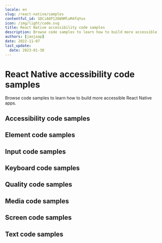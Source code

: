 ```yaml
---
locale: en
slug: /react-native/samples
contentful_id: 1DCiA6P126W9MluM4fqYux
icon: /img/light/code.svg
title: React Native accessibility code samples
description: Browse code samples to learn how to build more accessible React Native apps.
authors: [janjaap]
date: 2022-11-07
last_update:
  date: 2023-01-30
---
```


# React Native accessibility code samples

Browse code samples to learn how to build more accessible React Native apps.

## Accessibility code samples

<LinkList title="List of React Native Accessibility Code samples" isHighlighted={true}>
  <LinkListItem
    url="/en/docs/react-native/samples/accessibility-action"
    title="Accessibility action"
    appearance="link"
    label="Accessibility action on React Native"
    description="Accessibility actions provide alternative ways for users of assistive technologies to perform actions."
  />
  <LinkListItem
    url="/en/docs/react-native/samples/accessibility-announcement"
    title="Accessibility announcement"
    appearance="link"
    label="Accessibility announcement on React Native"
    description="Users of assistive technologies should be made aware of important changes in content through accessibility announcements."
  />
  <LinkListItem
    url="/en/docs/react-native/samples/accessibility-dialog"
    title="Accessibility dialog"
    appearance="link"
    label="Accessibility dialog on React Native"
    description="A dialog overlays the screen and offers one or more actions to proceed."
  />
  <LinkListItem
    url="/en/docs/react-native/samples/accessibility-focus-indicator"
    title="Accessibility focus indicator"
    appearance="link"
    label="Accessibility focus indicator on React Native"
    description="Users should know which element has focus when using a keyboard or assistive technology."
  />
  <LinkListItem
    url="/en/docs/react-native/samples/accessibility-focus"
    title="Accessibility focus"
    appearance="link"
    label="Accessibility focus on React Native"
    description="Sometimes you need to programmatically move the accessibility focus to a specific element."
  />
  <LinkListItem
    url="/en/docs/react-native/samples/accessibility-focusability"
    title="Accessibility focusability"
    appearance="link"
    label="Accessibility focusability on React Native"
    description="An element should indicate whether it should be focusable by assistive technologies or not."
  />
  <LinkListItem
    url="/en/docs/react-native/samples/accessibility-group"
    title="Accessibility group"
    appearance="link"
    label="Accessibility group on React Native"
    description="It is easier and quicker for users of assistive technologies to interact with grouped elements."
  />
  <LinkListItem
    url="/en/docs/react-native/samples/accessibility-hint"
    title="Accessibility hint"
    appearance="link"
    label="Accessibility hint on React Native"
    description="An accessibility hint helps users to understand what will happen after performing an action."
  />
  <LinkListItem
    url="/en/docs/react-native/samples/accessibility-label"
    title="Accessibility label"
    appearance="link"
    label="Accessibility label on React Native"
    description="An accessibility label helps users of assistive technologies to identify elements on the screen."
  />
  <LinkListItem
    url="/en/docs/react-native/samples/accessibility-language"
    title="Accessibility language"
    appearance="link"
    label="Accessibility language on React Native"
    description="When content is written in multiple languages, foreign words should ideally be indicated in their respective language."
  />
  <LinkListItem
    url="/en/docs/react-native/samples/accessibility-link"
    title="Accessibility link"
    appearance="link"
    label="Accessibility link on React Native"
    description="Links should be accessible for users of assistive technologies."
  />
  <LinkListItem
    url="/en/docs/react-native/samples/accessibility-live-region"
    title="Accessibility live region"
    appearance="link"
    label="Accessibility live region on React Native"
    description="A live region allows users of assistive technologies to receive updates whenever important information on the screen changes."
  />
  <LinkListItem
    url="/en/docs/react-native/samples/accessibility-modal"
    title="Accessibility modal"
    appearance="link"
    label="Accessibility modal on React Native"
    description="A modal overlays the screen with additional content."
  />
  <LinkListItem
    url="/en/docs/react-native/samples/accessibility-name"
    title="Accessibility name"
    appearance="link"
    label="Accessibility name on React Native"
    description="The accessibility name indicates the name used for interface elements by assistive technologies."
  />
  <LinkListItem
    url="/en/docs/react-native/samples/accessibility-order"
    title="Accessibility order"
    appearance="link"
    label="Accessibility order on React Native"
    description="Assistive technologies try to determine a logical accessibility order based on the placement and properties of the elements on the screen."
  />
  <LinkListItem
    url="/en/docs/react-native/samples/accessibility-role"
    title="Accessibility role"
    appearance="link"
    label="Accessibility role on React Native"
    description="An accessibility role helps users of assistive technologies to understand the purpose of elements on the screen."
  />
  <LinkListItem
    url="/en/docs/react-native/samples/accessibility-state"
    title="Accessibility state"
    appearance="link"
    label="Accessibility state on React Native"
    description="An accessibility state helps users of assistive technologies to understand the state of elements on the screen."
  />
  <LinkListItem
    url="/en/docs/react-native/samples/accessibility-value"
    title="Accessibility value"
    appearance="link"
    label="Accessibility value on React Native"
    description="An accessibility value helps users of assistive technologies to understand the value of elements on the screen."
  />
</LinkList>

## Element code samples

<LinkList title="List of React Native Element Code samples" isHighlighted={true}>
  <LinkListItem
    url="/en/docs/react-native/samples/element-focus-change"
    title="Element focus change"
    appearance="link"
    label="Element focus change on React Native"
    description="Whenever an element receives focus, it should not automatically trigger an event which changes context."
  />
  <LinkListItem
    url="/en/docs/react-native/samples/element-identification"
    title="Element identification"
    appearance="link"
    label="Element identification on React Native"
    description="Functionality that is repeated on multiple screens should use consistent identification."
  />
  <LinkListItem
    url="/en/docs/react-native/samples/element-position"
    title="Element position"
    appearance="link"
    label="Element position on React Native"
    description="Components that are repeated on multiple screens should have a consistent position."
  />
</LinkList>

## Input code samples

<LinkList title="List of React Native Input Code samples" isHighlighted={true}>
  <LinkListItem
    url="/en/docs/react-native/samples/input-cancellation"
    title="Input cancellation"
    appearance="link"
    label="Input cancellation on React Native"
    description="Users should be able to cancel accidental interaction."
  />
  <LinkListItem
    url="/en/docs/react-native/samples/input-content-type"
    title="Input content type"
    appearance="link"
    label="Input content type on React Native"
    description="Setting the content type for input fields helps user entering data."
  />
  <LinkListItem
    url="/en/docs/react-native/samples/input-errors"
    title="Input errors"
    appearance="link"
    label="Input errors on React Native"
    description="Users should be notified when they make input errors."
  />
  <LinkListItem
    url="/en/docs/react-native/samples/input-gestures"
    title="Input gestures"
    appearance="link"
    label="Input gestures on React Native"
    description="Gesture activated functionality should also be available without the use of gestures."
  />
  <LinkListItem
    url="/en/docs/react-native/samples/input-instructions"
    title="Input instructions"
    appearance="link"
    label="Input instructions on React Native"
    description="When a label might not describe the requested input sufficiently, you should add additional instructions."
  />
  <LinkListItem
    url="/en/docs/react-native/samples/input-keyboard-type"
    title="Input keyboard type"
    appearance="link"
    label="Input keyboard type on React Native"
    description="Setting the keyboard type for input fields helps user entering data."
  />
  <LinkListItem
    url="/en/docs/react-native/samples/input-label"
    title="Input label"
    appearance="link"
    label="Input label on React Native"
    description="Input fields should have labels so that users know what input data is expected."
  />
  <LinkListItem
    url="/en/docs/react-native/samples/input-motion"
    title="Input motion"
    appearance="link"
    label="Input motion on React Native"
    description="Provide an alternative way for actions activated by motion, to allow everyone to use the functionality."
  />
  <LinkListItem
    url="/en/docs/react-native/samples/input-predictable"
    title="Input predictable"
    appearance="link"
    label="Input predictable on React Native"
    description="Whenever a user provides input, there should be no change of context."
  />
</LinkList>

## Keyboard code samples

<LinkList title="List of React Native Keyboard Code samples" isHighlighted={true}>
  <LinkListItem
    url="/en/docs/react-native/samples/keyboard-order"
    title="Keyboard order"
    appearance="link"
    label="Keyboard order on React Native"
    description="By adjusting the keyboard order, you can provide a great experience for users that control their device using a hardware keyboard."
  />
  <LinkListItem
    url="/en/docs/react-native/samples/keyboard-shortcuts"
    title="Keyboard shortcuts"
    appearance="link"
    label="Keyboard shortcuts on React Native"
    description="Most people operate their smartphones with touch, but some people use an external keyboard."
  />
</LinkList>

## Quality code samples

<LinkList title="List of React Native Quality Code samples" isHighlighted={true}>
  <LinkListItem
    url="/en/docs/react-native/samples/linting"
    title="Linting"
    appearance="link"
    label="Linting on React Native"
    description="Linting is the process of running a tool which analyzes your code for potential errors."
  />
</LinkList>

## Media code samples

<LinkList title="List of React Native Media Code samples" isHighlighted={true}>
  <LinkListItem
    url="/en/docs/react-native/samples/audio-control"
    title="Audio control"
    appearance="link"
    label="Audio control on React Native"
    description="Users should be able to control audio whenever it plays automatically."
  />
  <LinkListItem
    url="/en/docs/react-native/samples/audio-description"
    title="Audio description"
    appearance="link"
    label="Audio description on React Native"
    description="Videos should include audio description when important visual details are shown which you cannot hear."
  />
  <LinkListItem
    url="/en/docs/react-native/samples/live-captions"
    title="Live captions"
    appearance="link"
    label="Live captions on React Native"
    description="Captions should be provided in real-time to enable users to understand what is being said in live videos."
  />
  <LinkListItem
    url="/en/docs/react-native/samples/captions"
    title="Captions"
    appearance="link"
    label="Captions on React Native"
    description="Captions should be provided to enable users to understand what is being said in videos."
  />
  <LinkListItem
    url="/en/docs/react-native/samples/transcript"
    title="Transcript"
    appearance="link"
    label="Transcript on React Native"
    description="Videos should contain a transcript to allow users to read what is shown in media, such as a video or podcast."
  />
</LinkList>

## Screen code samples

<LinkList title="List of React Native Screen Code samples" isHighlighted={true}>
  <LinkListItem
    url="/en/docs/react-native/samples/reduced-animations"
    title="Reduced animations"
    appearance="link"
    label="Reduced animations on React Native"
    description="Content which conveys a sense of motion can be a barrier for users."
  />
  <LinkListItem
    url="/en/docs/react-native/samples/contrast"
    title="Contrast"
    appearance="link"
    label="Contrast on React Native"
    description="Apps should provide enough contrast between text and its background so that it can be read by people with moderately low vision."
  />
  <LinkListItem
    url="/en/docs/react-native/samples/dark-mode"
    title="Dark mode"
    appearance="link"
    label="Dark mode on React Native"
    description="Dark mode darkens background colours and provides a more comfortable viewing experience in low light."
  />
  <LinkListItem
    url="/en/docs/react-native/samples/frequent-flashes"
    title="Frequent flashes"
    appearance="link"
    label="Frequent flashes on React Native"
    description="Rapidly flashing images or views can cause seizures for some users."
  />
  <LinkListItem
    url="/en/docs/react-native/samples/descriptive-headers"
    title="Descriptive headers"
    appearance="link"
    label="Descriptive headers on React Native"
    description="Screens should have descriptive headers, this helps users find specific content and orient themselves within your app."
  />
  <LinkListItem
    url="/en/docs/react-native/samples/descriptive-labels"
    title="Descriptive labels"
    appearance="link"
    label="Descriptive labels on React Native"
    description="Screens should have descriptive labels, these help users recognize which purpose controls have."
  />
  <LinkListItem
    url="/en/docs/react-native/samples/screen-orientation"
    title="Screen orientation"
    appearance="link"
    label="Screen orientation on React Native"
    description="Apps should adapt to the preferred display orientation of the user."
  />
  <LinkListItem
    url="/en/docs/react-native/samples/reflow"
    title="Reflow"
    appearance="link"
    label="Reflow on React Native"
    description="Content on the screen should reflow based on the users' preferences."
  />
  <LinkListItem
    url="/en/docs/react-native/samples/search-functionality"
    title="Search functionality"
    appearance="link"
    label="Search functionality on React Native"
    description="Users might have difficulty finding a specific screen."
  />
  <LinkListItem
    url="/en/docs/react-native/samples/skip-content"
    title="Skip content"
    appearance="link"
    label="Skip content on React Native"
    description="It can be helpful for users to skip repeated blocks of content."
  />
  <LinkListItem
    url="/en/docs/react-native/samples/adjustable-timing"
    title="Adjustable timing"
    appearance="link"
    label="Adjustable timing on React Native"
    description="Everyone, including people with disabilities, should have adequate time to interact with your app."
  />
  <LinkListItem
    url="/en/docs/react-native/samples/screen-title"
    title="Screen title"
    appearance="link"
    label="Screen title on React Native"
    description="Each screen should have a descriptive title, which helps users with identifying the screen."
  />
</LinkList>

## Text code samples

<LinkList title="List of React Native Text Code samples" isHighlighted={true}>
  <LinkListItem
    url="/en/docs/react-native/samples/bold-text"
    title="Bold text"
    appearance="link"
    label="Bold text on React Native"
    description="Apps should use bold text when users have indicated this as a preference in the system settings."
  />
  <LinkListItem
    url="/en/docs/react-native/samples/text-element"
    title="Text element"
    appearance="link"
    label="Text element on React Native"
    description="Always use text elements to display text, unless this is not possible due to styling, such as text logo's."
  />
  <LinkListItem
    url="/en/docs/react-native/samples/localization"
    title="Localization"
    appearance="link"
    label="Localization on React Native"
    description="Assistive technologies, such as the screen reader, use the locale for the pronunciation of utterances."
  />
  <LinkListItem
    url="/en/docs/react-native/samples/scale-text"
    title="Scale text"
    appearance="link"
    label="Scale text on React Native"
    description="Apps should scale text to the size specified by users in the system settings."
  />
  <LinkListItem
    url="/en/docs/react-native/samples/text-spacing"
    title="Text spacing"
    appearance="link"
    label="Text spacing on React Native"
    description="Content should adapt to increased spacing between lines, words, letters, and paragraphs."
  />
  <LinkListItem
    url="/en/docs/react-native/samples/text-truncation"
    title="Text truncation"
    appearance="link"
    label="Text truncation on React Native"
    description="Text should never get truncated in your app, even when users have enlarged their font size."
  />
</LinkList>

